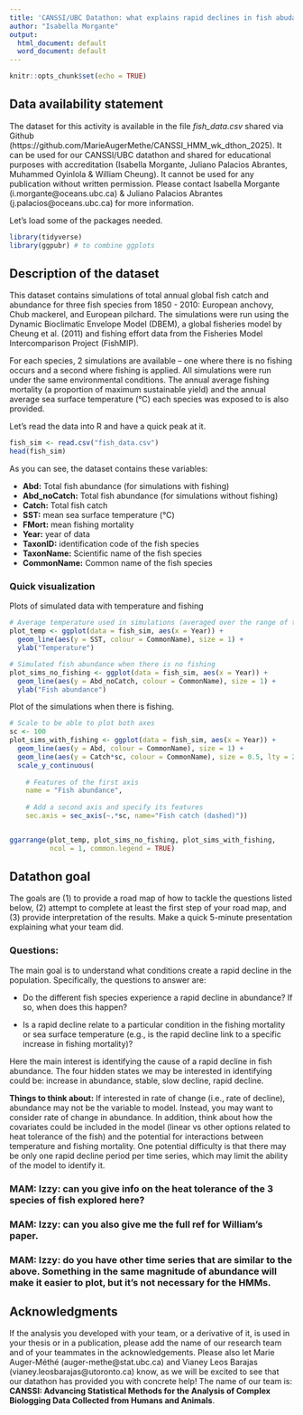 ```yaml
---
title: 'CANSSI/UBC Datathon: what explains rapid declines in fish abudance?'
author: "Isabella Morgante"
output:
  html_document: default
  word_document: default
---
```


```r
knitr::opts_chunk$set(echo = TRUE)
```

## Data availability statement


The dataset for this activity is available in the file *fish_data.csv* shared via Github (https://github.com/MarieAugerMethe/CANSSI_HMM_wk_dthon_2025). It can be used for our CANSSI/UBC datathon and shared for educational purposes with accreditation (Isabella Morgante, Juliano Palacios Abrantes, Muhammed Oyinlola & William Cheung). It cannot be used for any publication without written permission. Please contact Isabella Morgante (i.morgante@oceans.ubc.ca) & Juliano Palacios Abrantes (j.palacios@oceans.ubc.ca) for more information. 

Let's load some of the packages needed.

```r
library(tidyverse)
library(ggpubr) # to combine ggplots
```


## Description of the dataset

This dataset contains simulations of total annual global fish catch and abundance for three fish species from 1850 - 2010: European anchovy, Chub mackerel, and European pilchard. The simulations were run using the Dynamic Bioclimatic Envelope Model (DBEM), a global fisheries model by Cheung et al. (2011) and fishing effort data from the Fisheries Model Intercomparison Project (FishMIP).

For each species, 2 simulations are available – one where there is no fishing occurs and a second where fishing is applied. All simulations were run under the same environmental conditions. The annual average fishing mortality (a proportion of maximum sustainable yield) and the annual average sea surface temperature (°C) each species was exposed to is also provided.


Let's read the data into R and have a quick peak at it.

```r
fish_sim <- read.csv("fish_data.csv")
head(fish_sim)
```


As you can see, the dataset contains these variables:

- **Abd:** Total fish abundance (for simulations with fishing)
- **Abd_noCatch:** Total fish abundance (for simulations without fishing)
- **Catch:** Total fish catch
- **SST:** mean sea surface temperature (°C)
- **FMort:** mean fishing mortality
- **Year:** year of data
- **TaxonID:** identification code of the fish species
- **TaxonName:** Scientific name of the fish species
- **CommonName:** Common name of the fish species

### Quick visualization

Plots of simulated data with temperature and fishing

```r
# Average temperature used in simulations (averaged over the range of the fish)
plot_temp <- ggplot(data = fish_sim, aes(x = Year)) +
  geom_line(aes(y = SST, colour = CommonName), size = 1) +
  ylab("Temperature")

# Simulated fish abundance when there is no fishing
plot_sims_no_fishing <- ggplot(data = fish_sim, aes(x = Year)) +
  geom_line(aes(y = Abd_noCatch, colour = CommonName), size = 1) +
  ylab("Fish abundance")
```

Plot of the simulations when there is fishing.

```r
# Scale to be able to plot both axes
sc <- 100
plot_sims_with_fishing <- ggplot(data = fish_sim, aes(x = Year)) +
  geom_line(aes(y = Abd, colour = CommonName), size = 1) +
  geom_line(aes(y = Catch*sc, colour = CommonName), size = 0.5, lty = 2) +
  scale_y_continuous(
    
    # Features of the first axis
    name = "Fish abundance",
    
    # Add a second axis and specify its features
    sec.axis = sec_axis(~.*sc, name="Fish catch (dashed)"))


ggarrange(plot_temp, plot_sims_no_fishing, plot_sims_with_fishing, 
          ncol = 1, common.legend = TRUE)
```

## Datathon goal

The goals are (1) to provide a road map of how to tackle the questions listed below, (2) attempt to complete at least the first step of your road map, and (3) provide interpretation of the results. Make a quick 5-minute presentation explaining what your team did.

### Questions:

The main goal is to understand what conditions create a rapid decline in the population. Specifically, the questions to answer are:

- Do the different fish species experience a rapid decline in abundance? If so, when does this happen?

- Is a rapid decline relate to a particular condition in the fishing mortality or sea surface temperature (e.g., is the rapid decline link to a specific increase in fishing mortality)?

Here the main interest is identifying the cause of a rapid decline in fish abundance. The four hidden states we may be interested in identifying could be: increase in abundance, stable, slow decline, rapid decline.

**Things to think about:** If interested in rate of change (i.e., rate of decline), abundance may not be the variable to model. Instead, you may want to consider rate of change in abundance. In addition, think about how the covariates could be included in the model (linear vs other options related to heat tolerance of the fish) and the potential for interactions between temperature and fishing mortality. One potential difficulty is that there may be only one rapid decline period per time series, which may limit the ability of the model to identify it.

### MAM: Izzy: can you give info on the heat tolerance of the 3 species of fish explored here?

### MAM: Izzy: can you also give me the full ref for William's paper.

### MAM: Izzy: do you have other time series that are similar to the above. Something in the same magnitude of abundance will make it easier to plot, but it's not necessary for the HMMs.

## Acknowledgments

If the analysis you developed with your team,  or a derivative of it, is used in your thesis or in a publication, please add the name of our research team and of your teammates in the acknowledgements. Please also let Marie Auger-Méthé (auger-methe@stat.ubc.ca) and Vianey Leos Barajas (vianey.leosbarajas@utoronto.ca) know, as we will be excited to see that our datathon has provided you with concrete help! The name of our team is: **CANSSI: Advancing Statistical Methods for the Analysis of Complex Biologging Data Collected from Humans and Animals**.


